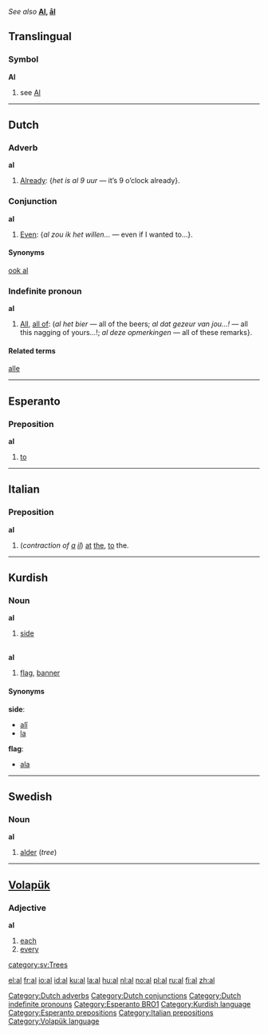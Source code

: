 ''See also'' '''[[Al]], [[ål]]'''
==Translingual==
===Symbol===
'''Al'''
# see [[Al]]


----

==Dutch==

===Adverb===
'''al'''
#[[already|Already]]: {''het is al 9 uur'' — it’s 9 o’clock already}.

===Conjunction===
'''al'''
#[[even|Even]]: {''al zou ik het willen...'' — even if I wanted to...}.

====Synonyms====
[[ook al]]

===Indefinite pronoun===
'''al'''
#[[all|All]], [[all of]]: (''al het bier'' — all of the beers; ''al dat gezeur van jou...!'' — all this nagging of yours...!; ''al deze opmerkingen'' — all of these remarks}.

====Related terms====
[[alle]]

[[Category:Dutch adverbs]]
[[Category:Dutch conjunctions]]
[[Category:Dutch indefinite pronouns]]


----

==Esperanto==
===Preposition===
'''al'''

#[[to]]
[[Category:Esperanto BRO1]]


----

==Italian==
===Preposition===
'''al'''

# (''contraction of [[a#Italian|a]] [[il#Italian|il]]'') [[at]] [[the]], [[to]] the.


----

==Kurdish==
===Noun===
'''al''' {{m}}
# [[side]]
<p><br>
'''al''' {{f}}
# [[flag]], [[banner]]

====Synonyms====
'''side''':
*[[alî#Kurdish|alî]]
*[[la#Kurdish|la]]

'''flag''':
*[[ala#Kurdish|ala]]

[[Category:Kurdish language]]


----

==Swedish==
{{sv-noun|gender=Common|al|alen|alar|alarna|als|alens|alars|alarnas}}
===Noun===
'''al'''

#[[alder]] (''tree'')


----
==[[Volapük]]==
===Adjective===
'''al'''

#[[each]]
#[[every]]

[[Category:Esperanto prepositions]]
[[Category:Italian prepositions]]
[[category:sv:Trees]]
[[Category:Volapük language]]

[[el:al]]
[[fr:al]]
[[io:al]]
[[id:al]]
[[ku:al]]
[[la:al]]
[[hu:al]]
[[nl:al]]
[[no:al]]
[[pl:al]]
[[ru:al]]
[[fi:al]]
[[zh:al]]